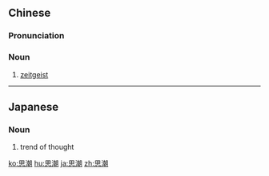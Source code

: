 ==Chinese==
{{zh-forms}}

===Pronunciation===
{{zh-pron
|m=sīcháo
|c=si1 ciu4
|mn=qz:sir-tiau/tw,xm,zz:su-tiâu
|cat=n
}}

===Noun===
{{zh-noun}}

# {{lb|zh|Advanced Mandarin}} [[zeitgeist]]

----

==Japanese==
{{ja-kanjitab|し|ちょう|yomi=o}}

===Noun===
{{ja-noun|しちょう}}

# trend of thought

[[ko:思潮]]
[[hu:思潮]]
[[ja:思潮]]
[[zh:思潮]]
